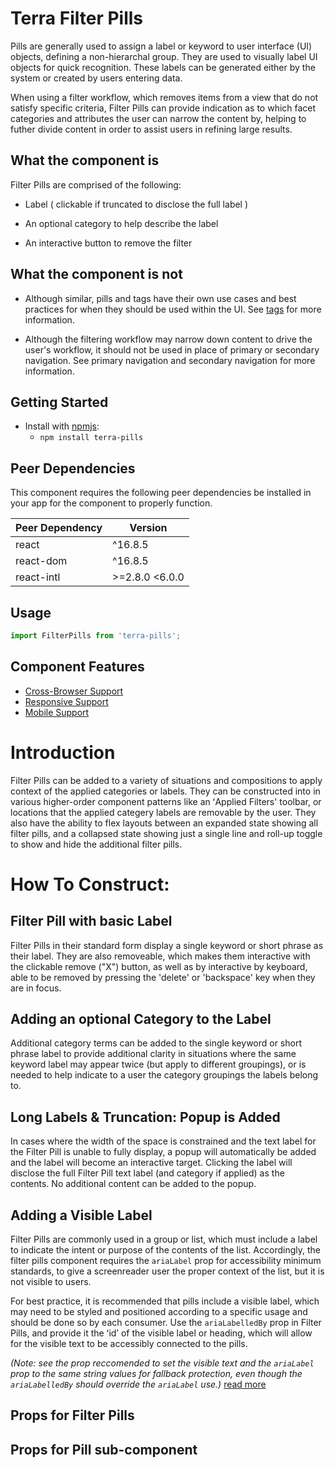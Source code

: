 


<Badge />

# Terra Filter Pills

Pills are generally used to assign a label or keyword to user interface (UI) objects, defining a non-hierarchal group. They are used to visually label
UI objects for quick recognition. These labels can be generated either by the system or created by users entering data.

When using a filter workflow, which removes items from a view that do not satisfy specific criteria, Filter Pills can provide indication as to which
facet categories and attributes the user can narrow the content by, helping to futher divide content in order to assist users in refining large results.

## What the component is

Filter Pills are comprised of the following:

  - Label ( clickable if truncated to disclose the full label )

  - An optional category to help describe the label

  - An interactive button to remove the filter

## What the component is not

- Although similar, pills and tags have their own use cases and best practices for when they should be used within the UI. See [tags](https://engineering.cerner.com/terra-ui/components/terra-tag/tag/tag) for more
information.

- Although the filtering workflow may narrow down content to drive the user's workflow, it should not be used in place of primary or secondary
navigation. See primary navigation and secondary navigation for more information.

## Getting Started

- Install with [npmjs](https://www.npmjs.com):
  - `npm install terra-pills`

<!-- AUTO-GENERATED-CONTENT:START Peer Dependencies -->
## Peer Dependencies

This component requires the following peer dependencies be installed in your app for the component to properly function.

| Peer Dependency | Version |
|-|-|
| react | ^16.8.5 |
| react-dom | ^16.8.5 |
| react-intl | >=2.8.0 <6.0.0 |

<!-- AUTO-GENERATED-CONTENT:END -->

## Usage
```jsx
import FilterPills from 'terra-pills';
```

## Component Features

* [Cross-Browser Support](https://engineering.cerner.com/terra-ui/about/terra-ui/component-standards#cross-browser-support)
* [Responsive Support](https://engineering.cerner.com/terra-ui/about/terra-ui/component-standards#responsive-support)
* [Mobile Support](https://engineering.cerner.com/terra-ui/about/terra-ui/component-standards#mobile-support)

# Introduction
Filter Pills can be added to a variety of situations and compositions to apply context of the applied categories or labels. They can be constructed
into in various higher-order component patterns like an ʻApplied Filters' toolbar, or locations that the applied categery labels are removable by the
user. They also have the ability to flex layouts between an expanded state showing all filter pills, and a collapsed state showing just a single line
and roll-up toggle to show and hide the additional filter pills.

<AppliedFiltersExample title='Introduction to Filter Pills: Applied Filters Toolbar' />

# How To Construct:

## Filter Pill with basic Label

Filter Pills in their standard form display a single keyword or short phrase as their label. They are also removeable, which makes them interactive
with the clickable remove ("X") button, as well as by interactive by keyboard, able to be removed by pressing the 'delete' or 'backspace' key when
they are in focus.

<BasicLabelExample title="Basic Label" />

## Adding an optional Category to the Label

Additional category terms can be added to the single keyword or short phrase label to provide additional clarity in situations where the same
keyword label may appear twice (but apply to different groupings), or is needed to help indicate to a user the category groupings the labels
belong to.

<CategoryLabelExample title="Adding a Label Category" />

## Long Labels & Truncation: Popup is Added

In cases where the width of the space is constrained and the text label for the Filter Pill is unable to fully display, a popup will automatically be
added and the label will become an interactive target. Clicking the label will disclose the full Filter Pill text label (and category if applied) as the
contents. No additional content can be added to the popup.

<TruncatedLabelExample title="Selectable Label when Truncated" />

## Adding a Visible Label

Filter Pills are commonly used in a group or list, which must include a label to indicate the intent or purpose of the contents of the list.
Accordingly, the filter pills component requires the `ariaLabel` prop for accessibility minimum standards, to give a screenreader user the proper
context of the list, but it is not visible to users.

For best practice, it is recommended that pills include a visible label, which may need to be styled and positioned according to a specific usage
and should be done so by each consumer. Use the `ariaLabelledBy` prop in Filter Pills, and provide it the ʻidʼ of the visible label or heading, which
will allow for the visible text to be accessibly connected to the pills.

_(Note: see the prop reccomended to set the visible text and the `ariaLabel` prop to the same string values for fallback
protection, even though the `ariaLabelledBy` should override the `ariaLabel` use.)_ [read more](https://engineering.cerner.com/terra-ui/components/cerner-terra-framework-docs/pills/accessibility-guide#construction)

<VisibleLabelExample title="Adding a Styled Label or Heading" />

## Props for Filter Pills
<FilterPillsPropsTable />

## Props for Pill sub-component
<PillsPropsTable />

